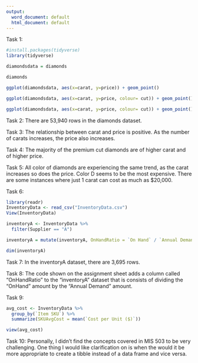 ---
output:
  word_document: default
  html_document: default
---

Task 1:

```{r}

#install.packages(tidyverse)
library(tidyverse)

diamondsdata = diamonds

diamonds

ggplot(diamondsdata, aes(x=carat, y=price)) + geom_point()

ggplot(diamondsdata, aes(x=carat, y=price, colour= cut)) + geom_point()

ggplot(diamondsdata, aes(x=carat, y=price, colour= cut)) + geom_point() + facet_wrap(~ color)

```

Task 2: There are 53,940 rows in the diamonds dataset. 

Task 3: The relationship between carat and price is positive. As the number of carats increases, the price also increases. 

Task 4: The majority of the premium cut diamonds are of higher carat and of higher price. 

Task 5: All color of diamonds are experiencing the same trend, as the carat increases so does the price. Color D seems to be the most expensive. There are some instances where just 1 carat can cost as much as $20,000. 

Task 6:
```{r}
library(readr)
InventoryData <- read_csv("InventoryData.csv")
View(InventoryData)


```

```{r}
inventoryA <- InventoryData %>% 
  filter(Supplier == "A")

inventoryA = mutate(inventoryA, OnHandRatio = `On Hand` / `Annual Demand`)

dim(inventoryA)

```


Task 7: In the inventoryA dataset, there are 3,695 rows.

Task 8: The code shown on the assignment sheet adds a column called "OnHandRatio" to the "inventoryA" dataset that is consists of dividing the "OnHand" amount by the "Annual Demand" amount. 

Task 9: 
```{r}

avg_cost <- InventoryData %>% 
  group_by(`Item SKU`) %>%
  summarize(SKUAvgCost = mean(`Cost per Unit ($)`))

view(avg_cost)
```

Task 10: Personally, I didn't find the concepts covered in MIS 503 to be very challenging. One thing I would like clarification on is when the would it be more appropriate to create a tibble instead of a data frame and vice versa.  

